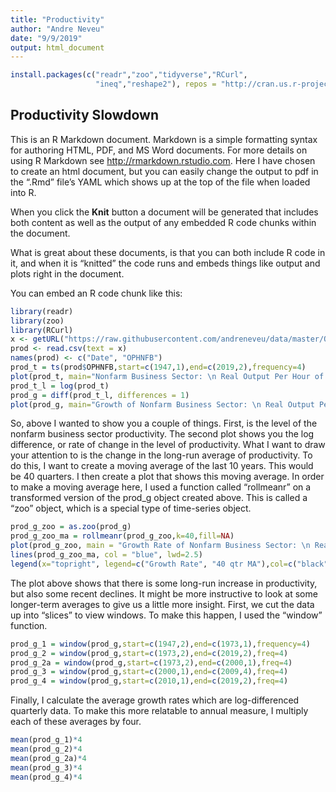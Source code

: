 ```yaml
---
title: "Productivity"
author: "Andre Neveu"
date: "9/9/2019"
output: html_document
---
```


```r
install.packages(c("readr","zoo","tidyverse","RCurl",
                   "ineq","reshape2"), repos = "http://cran.us.r-project.org")
```

## Productivity Slowdown

This is an R Markdown document. Markdown is a simple formatting syntax for authoring HTML, PDF, and MS Word documents. For more details on using R Markdown see <http://rmarkdown.rstudio.com>. Here I have chosen to create an html document, but you can easily change the output to pdf in the ".Rmd" file's YAML which shows up at the top of the file when loaded into R. 

When you click the **Knit** button a document will be generated that includes both content as well as the output of any embedded R code chunks within the document. 

What is great about these documents, is that you can both include R code in it, and when it is "knitted" the code runs and embeds things like output and plots right in the document. 

You can embed an R code chunk like this:

```r
library(readr)
library(zoo)
library(RCurl)
x <- getURL("https://raw.githubusercontent.com/andreneveu/data/master/OPHNFB.csv")
prod <- read.csv(text = x)
names(prod) <- c("Date", "OPHNFB")
prod_t = ts(prod$OPHNFB,start=c(1947,1),end=c(2019,2),frequency=4)
plot(prod_t, main="Nonfarm Business Sector: \n Real Output Per Hour of All Persons", ylab = "Index 2012 = 100", xlab = "Year", lty="solid", col="black")
prod_t_l = log(prod_t)
prod_g = diff(prod_t_l, differences = 1)
plot(prod_g, main="Growth of Nonfarm Business Sector: \n Real Output Per Hour of All Persons", ylab = "Log Difference", xlab = "Year", lty="solid", col="black")

```

So, above I wanted to show you a couple of things. First, is the level of the nonfarm business sector productivity. The second plot shows you the log difference, or rate of change in the level of productivity. What I want to draw your attention to is the change in the long-run average of productivity. To do this, I want to create a moving average of the last 10 years. This would be 40 quarters. I then create a plot that shows this moving average. In order to make a moving average here, I used a function called "rollmeanr" on a transformed version of the prod_g object created above. This is called a "zoo" object, which is a special type of time-series object. 


```r
prod_g_zoo = as.zoo(prod_g)
prod_g_zoo_ma = rollmeanr(prod_g_zoo,k=40,fill=NA)
plot(prod_g_zoo, main = "Growth Rate of Nonfarm Business Sector: \n Real Output Per Hour of All Persons", xlab = "Year", ylab = "Log Difference by Qtr")
lines(prod_g_zoo_ma, col = "blue", lwd=2.5)
legend(x="topright", legend=c("Growth Rate", "40 qtr MA"),col=c("black", "blue"), lty=c(1,1), lwd=c(1,2.5), cex=0.8)
```

The plot above shows that there is some long-run increase in productivity, but also some recent declines. It might be more instructive to look at some longer-term averages to give us a little more insight. First, we cut the data up into "slices" to view windows. To make this happen, I used the "window" function.

```r
prod_g_1 = window(prod_g,start=c(1947,2),end=c(1973,1),frequency=4)
prod_g_2 = window(prod_g,start=c(1973,2),end=c(2019,2),freq=4)
prod_g_2a = window(prod_g,start=c(1973,2),end=c(2000,1),freq=4)
prod_g_3 = window(prod_g,start=c(2000,1),end=c(2009,4),freq=4)
prod_g_4 = window(prod_g,start=c(2010,1),end=c(2019,2),freq=4)
```

Finally, I calculate the average growth rates which are log-differenced quarterly data. To make this more relatable to annual measure, I multiply each of these averages by four. 

```r
mean(prod_g_1)*4
mean(prod_g_2)*4
mean(prod_g_2a)*4
mean(prod_g_3)*4
mean(prod_g_4)*4
```

